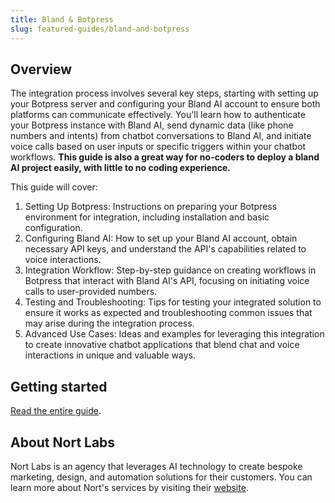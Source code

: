 ```yaml
---
title: Bland & Botpress
slug: featured-guides/bland-and-botpress
---
```



## Overview

The integration process involves several key steps, starting with setting up your Botpress server and configuring your Bland AI account to ensure both platforms can communicate effectively. You'll learn how to authenticate your Botpress instance with Bland AI, send dynamic data (like phone numbers and intents) from chatbot conversations to Bland AI, and initiate voice calls based on user inputs or specific triggers within your chatbot workflows. **This guide is also a great way for no-coders to deploy a bland AI project easily, with little to no coding experience.**

This guide will cover:

1. Setting Up Botpress: Instructions on preparing your Botpress environment for integration, including installation and basic configuration.
2. Configuring Bland AI: How to set up your Bland AI account, obtain necessary API keys, and understand the API's capabilities related to voice interactions.
3. Integration Workflow: Step-by-step guidance on creating workflows in Botpress that interact with Bland AI's API, focusing on initiating voice calls to user-provided numbers.
4. Testing and Troubleshooting: Tips for testing your integrated solution to ensure it works as expected and troubleshooting common issues that may arise during the integration process.
5. Advanced Use Cases: Ideas and examples for leveraging this integration to create innovative chatbot applications that blend chat and voice interactions in unique and valuable ways.

## Getting started

[Read the entire guide](https://docs.google.com/document/d/1zn-89jYvpS238bQvp0XEfdV-s_txVlJIHrfIFhpNcJ4).

## About Nort Labs

Nort Labs is an agency that leverages AI technology to create bespoke marketing, design, and automation solutions for their customers. You can learn more about Nort's services by visiting their [website](https://nortlabs.com/).
